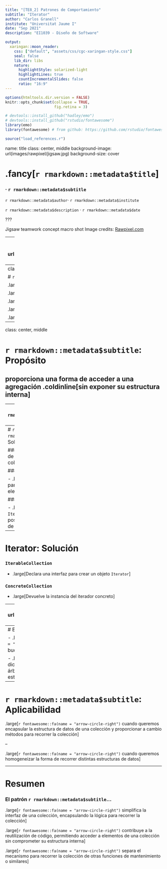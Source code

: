 ```yaml
---
title: "[TE8_2] Patrones de Comportamiento"
subtitle: "Iterator"
author: "Carlos Granell"
institute: "Universitat Jaume I"
date: "Sep 2021" 
description: "EI1039 - Diseño de Software"

output:
  xaringan::moon_reader:
    css: ["default", "assets/css/cgc-xaringan-style.css"]
    seal: false
    lib_dir: libs
    nature:
      highlightStyle: solarized-light
      highlightLines: true
      countIncrementalSlides: false
      ratio: "16:9"
---
```


```r
options(htmltools.dir.version = FALSE)
knitr::opts_chunk$set(collapse = TRUE,
                      fig.retina = 3)

# devtools::install_github("hadley/emo")
# devtools::install_github("rstudio/fontawesome")
library(emo)
library(fontawesome) # from github: https://github.com/rstudio/fontawesome

```

```r
source("load_references.r")
```

name: title
class: center, middle
background-image: url(images/rawpixel/jigsaw.jpg)
background-size: cover

# .fancy[`r rmarkdown::metadata$title`]

### &#183; `r rmarkdown::metadata$subtitle`


`r rmarkdown::metadata$author`&#183; `r rmarkdown::metadata$institute`

`r rmarkdown::metadata$description` &#183; `r rmarkdown::metadata$date`


???

Jigsaw teamwork concept macro shot
Image credits: [Rawpixel.com](https://www.rawpixel.com/image/678830)

---
class: inverse, center, middle
background-image: url(images/DivingDesingPatterns21.png)
background-size: cover


???
Image credits: [refactoring.guru](https://refactoring.guru/es/design-patterns/iterator)

---
class: inverse, center, middle

# `r rmarkdown::metadata$subtitle` Pattern

.large[Propósito]

.large[Problema]

.large[Solución]

.large[Estructura]

.large[Aplicabilidad]

---
class: center, middle

# `r rmarkdown::metadata$subtitle`: Propósito

## proporciona una forma de acceder a una agregación .coldinline[sin exponer su estructura interna]


---
# `r rmarkdown::metadata$subtitle`: Problema

### Un sistema tiene estructuras de datos diferentes (grafos, árboles, listas, etc.) que se recorren para obtener resultados similares

### Código duplicado para iterar o recorrer la colección


---
# `r rmarkdown::metadata$subtitle`: Solución

### Lo que _cambia_: la forma de iterar diferentes colecciones de objetos 


### `Iterator`

-   .large[Declara una interfaz para acceder y recorrer elementos]


### `ConcreteIterator`

-   .large[Implementa la interfaz `Iterator`]
-   .large[Sabe la posición actual de recurrido de la colección]

---
# Iterator: Solución

### `IterableCollection`

-   .large[Declara una interfaz para crear un objeto `Iterator`]


### `ConcreteCollection`

-   .large[Devuelve la instancia del iterador concreto]


---
class: left, top
background-image: url(images/DivingDesingPatterns20.png)
background-size: contain

# Estructura

???

- las coleciones tienen al menos dos funciones: [mantenimiento](https://cgranell.github.io/ei1039/slides/TE5_1_composite.html#7) y recorrido. Relación con patrón Composite
- El mantenimiento incluye métodos para agregar y eliminar elementos
- El recorrido se refiere a acceder a los elementos y conocer el orden de acceso 
- Iterator separa el mecanismo para recorrer la coleción de otras funciones de mantenimiento o similares.

Image credits: [refactoring.guru](https://refactoring.guru/es/design-patterns/iterator)


---
# Ejemplos reales

- .large[Iteración `r fontawesome::fa(name = "equals")` repetición, recursión o bucles] 

- .large[El patrón Iterator implementa dicha iteración sobre arrays, vectores, árboles, u otros tipos de colecciones. Java está lleno de [Iterators](https://github.com/AdoptOpenJDK/openjdk-jdk11/blob/master/src/java.base/share/classes/java/util/Iterator.java)]

---
# `r rmarkdown::metadata$subtitle`: Aplicabilidad

.large[`r fontawesome::fa(name = "arrow-circle-right")` cuando queremos encapsular la estructura de datos de una colección y proporcionar a cambio métodos para recorrer la colección]

--

.large[`r fontawesome::fa(name = "arrow-circle-right")` cuando queremos homogeneizar la forma de recorrer distintas estructuras de datos]


---
# Resumen

### El patrón `r rmarkdown::metadata$subtitle`...

.large[`r fontawesome::fa(name = "arrow-circle-right")` simplifica la interfaz de una colección, encapsulando la lógica para recorrer la colección]

.large[`r fontawesome::fa(name = "arrow-circle-right")` contribuye a la reutilización de código, permitiendo acceder a elementos de una colección sin comprometer su estructura interna]


.large[`r fontawesome::fa(name = "arrow-circle-right")` separa el mecanismo para recorrer la colección de otras funciones de mantenimiento o similares]

